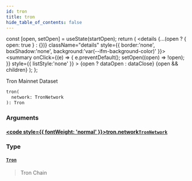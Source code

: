 ```yaml
---
id: tron
title: tron
hide_table_of_contents: false
---
```







  const [open, setOpen] = useState(startOpen);
  return (
    <details {...(open ? { open: true } : {})} className="details" style={{ border:'none', boxShadow:'none', background:'var(--ifm-background-color)' }}>
      <summary
        onClick={(e) => {
          e.preventDefault();
          setOpen((open) => !open);
        }}
        style={{ listStyle:'none' }}
      >
      {open ? dataOpen : dataClose}
      </summary>
      {open && children}
    </details>
  );
};








Tron Mainnet Dataset


```graphql
tron(
  network: TronNetwork
): Tron
```




### Arguments

#### [<code style={{ fontWeight: 'normal' }}>tron.<b>network</b></code>](#)<Bullet />[`TronNetwork`](/docs/graphql-reference/enums/tron-network) <Badge class="badge badge--secondary" text="enum"/> 
> 
> 
> 
> 

### Type

#### [`Tron`](/docs/graphql-reference/objects/tron) <Badge class="badge badge--secondary" text="object"/> 
> 
> 
> Tron Chain
> 



